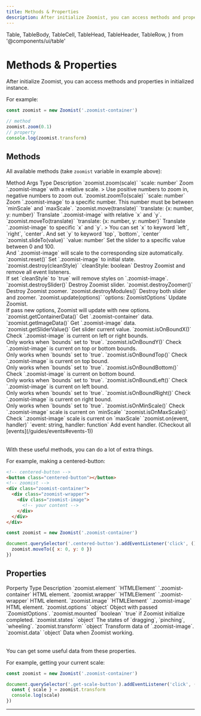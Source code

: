 ```yaml
---
title: Methods & Properties
description: After initialize Zoomist, you can access methods and properties in initialized instance.
---
```

  Table,
  TableBody,
  TableCell,
  TableHead,
  TableHeader,
  TableRow,
} from '@components/ui/table'

# Methods & Properties

After initialize Zoomist, you can access methods and properties in initialized instance.

For example: 

```js
const zoomist = new Zoomist('.zoomist-container')

// method
zoomist.zoom(0.1)
// property
console.log(zoomist.transform)
```

## Methods

All available methods (take `zoomist` variable in example above):

<Table className="min-w-[44rem]">
  <TableHeader>
    <TableRow className="font-medium bg-[#f9f9f9] dark:bg-gray-950">
      <TableHead className="w-[15rem]">Method</TableHead>
      <TableHead className="w-[12rem]">Args Type</TableHead>
      <TableHead>Description</TableHead>
    </TableRow>
  </TableHeader>
  <TableBody>
    <TableRow>
      <TableCell>`zoomist.zoom(scale)`</TableCell>
      <TableCell>`scale: number`</TableCell>
      <TableCell>
        Zoom `.zoomist-image` with a relative scale.
        > Use <span class="hilight">positive</span> numbers to <span class="hilight">zoom in</span>, <span class="hilight">negative</span> numbers to <span class="hilight">zoom out</span>.
      </TableCell>
    </TableRow>
    <TableRow>
      <TableCell>`zoomist.zoomTo(scale)`</TableCell>
      <TableCell>`scale: number`</TableCell>
      <TableCell>
        Zoom `.zoomist-image` to a specific number. This number must be between `minScale` and `maxScale`.
      </TableCell>
    </TableRow>
    <TableRow>
      <TableCell>`zoomist.move(translate)`</TableCell>
      <TableCell>`translate: {x: number, y: number}`</TableCell>
      <TableCell>
        Translate `.zoomist-image` with relative `x` and `y`.
      </TableCell>
    </TableRow>
    <TableRow>
      <TableCell>`zoomist.moveTo(translate)`</TableCell>
      <TableCell>`translate: {x: number, y: number}`</TableCell>
      <TableCell>
        Translate `.zoomist-image` to specific `x` and `y`.
        > You can set `x` to keyword `left`, `right`, `center`. And set `y` to keyword `top`, `bottom`, `center`
      </TableCell>
    </TableRow>
    <TableRow>
      <TableCell>`zoomist.slideTo(value)`</TableCell>
      <TableCell>`value: number`</TableCell>
      <TableCell>
        Set the slider to a specific value between 0 and 100. <br/>
        And `.zoomist-image` will scale to the corresponding size automatically.
      </TableCell>
    </TableRow>
    <TableRow>
      <TableCell>`zoomist.reset()`</TableCell>
      <TableCell></TableCell>
      <TableCell>
        Set `.zoomist-image` to initial state.
      </TableCell>
    </TableRow>
    <TableRow>
      <TableCell>`zoomist.destroy(cleanStyle)`</TableCell>
      <TableCell>`cleanStyle: boolean`</TableCell>
      <TableCell>
        Destroy Zoomist and remove all event listeners.<br/>
        If set `cleanStyle` to `true` will remove styles on `.zoomist-image`.
      </TableCell>
    </TableRow>
    <TableRow>
      <TableCell>`zoomist.destroySlider()`</TableCell>
      <TableCell></TableCell>
      <TableCell>
        Destroy Zoomist slider.
      </TableCell>
    </TableRow>
    <TableRow>
      <TableCell>`zoomist.destroyZoomer()`</TableCell>
      <TableCell></TableCell>
      <TableCell>
        Destroy Zoomist zoomer.
      </TableCell>
    </TableRow>
    <TableRow>
      <TableCell>`zoomist.destroyModules()`</TableCell>
      <TableCell></TableCell>
      <TableCell>
        Destroy both slider and zoomer.
      </TableCell>
    </TableRow>
    <TableRow>
      <TableCell>`zoomist.update(options)`</TableCell>
      <TableCell>`options: ZoomistOptions`</TableCell>
      <TableCell>
        Update Zoomist.<br/>
        If pass new options, Zoomist will update with new options.
      </TableCell>
    </TableRow>
    <TableRow>
      <TableCell>`zoomist.getContainerData()`</TableCell>
      <TableCell></TableCell>
      <TableCell>
        Get `.zoomist-container` data.
      </TableCell>
    </TableRow>
    <TableRow>
      <TableCell>`zoomist.getImageData()`</TableCell>
      <TableCell></TableCell>
      <TableCell>
        Get `.zoomist-image` data.
      </TableCell>
    </TableRow>
    <TableRow>
      <TableCell>`zoomist.getSliderValue()`</TableCell>
      <TableCell></TableCell>
      <TableCell>
        Get slider current value.
      </TableCell>
    </TableRow>
    <TableRow>
      <TableCell>`zoomist.isOnBoundX()`</TableCell>
      <TableCell></TableCell>
      <TableCell>
        Check `.zoomist-image` is current on left or right bounds.<br/>
        Only works when `bounds` set to `true`.
      </TableCell>
    </TableRow>
    <TableRow>
      <TableCell>`zoomist.isOnBoundY()`</TableCell>
      <TableCell></TableCell>
      <TableCell>
        Check `.zoomist-image` is current on top or bottom bounds.<br/>
        Only works when `bounds` set to `true`.
      </TableCell>
    </TableRow>
    <TableRow>
      <TableCell>`zoomist.isOnBoundTop()`</TableCell>
      <TableCell></TableCell>
      <TableCell>
        Check `.zoomist-image` is current on top bound.<br/>
        Only works when `bounds` set to `true`.
      </TableCell>
    </TableRow>
    <TableRow>
      <TableCell>`zoomist.isOnBoundBottom()`</TableCell>
      <TableCell></TableCell>
      <TableCell>
        Check `.zoomist-image` is current on bottom bound.<br/>
        Only works when `bounds` set to `true`.
      </TableCell>
    </TableRow>
    <TableRow>
      <TableCell>`zoomist.isOnBoundLeft()`</TableCell>
      <TableCell></TableCell>
      <TableCell>
        Check `.zoomist-image` is current on left bound.<br/>
        Only works when `bounds` set to `true`.
      </TableCell>
    </TableRow>
    <TableRow>
      <TableCell>`zoomist.isOnBoundRight()`</TableCell>
      <TableCell></TableCell>
      <TableCell>
        Check `.zoomist-image` is current on right bound.<br/>
        Only works when `bounds` set to `true`.
      </TableCell>
    </TableRow>
    <TableRow>
      <TableCell>`zoomist.isOnMinScale()`</TableCell>
      <TableCell></TableCell>
      <TableCell>
        Check `.zoomist-image` scale is current on `minScale`
      </TableCell>
    </TableRow>
    <TableRow>
      <TableCell>`zoomist.isOnMaxScale()`</TableCell>
      <TableCell></TableCell>
      <TableCell>
        Check `.zoomist-image` scale is current on `maxScale`
      </TableCell>
    </TableRow>
    <TableRow>
      <TableCell>`zoomist.on(event, handler)`</TableCell>
      <TableCell>`event: string, handler: function`</TableCell>
      <TableCell>
        Add event handler. (Checkout all [events](/guides/events#events-1))
      </TableCell>
    </TableRow>
  </TableBody>
</Table>

With these useful methods, you can do a lot of extra things.

For example, making a centered-button:

```html title="index.html"
<!-- centered-button -->
<button class="centered-button"></button>
<!-- zoomist -->
<div class="zoomist-container">
  <div class="zoomist-wrapper">
    <div class="zoomist-image">
      <!-- your content -->
    </div>
  </div>
</div>
```

```js title="main.js"
const zoomist = new Zoomist('.zoomist-container')

document.querySelector('.centered-button').addEventListener('click', () => {
  zoomist.moveTo({ x: 0, y: 0 })
})
```

## Properties

<Table className="min-w-[44rem]">
  <TableHeader>
    <TableRow className="font-medium bg-[#f9f9f9] dark:bg-gray-950">
      <TableHead className="w-[15rem]">Porperty</TableHead>
      <TableHead className="w-[12rem]">Type</TableHead>
      <TableHead>Description</TableHead>
    </TableRow>
  </TableHeader>
  <TableBody>
    <TableRow>
      <TableCell>`zoomist.element`</TableCell>
      <TableCell>`HTMLElement`</TableCell>
      <TableCell>
        `.zoomist-container` HTML element.
      </TableCell>
    </TableRow>
    <TableRow>
      <TableCell>`zoomist.wrapper`</TableCell>
      <TableCell>`HTMLElement`</TableCell>
      <TableCell>
        `.zoomist-wrapper` HTML element.
      </TableCell>
    </TableRow>
    <TableRow>
      <TableCell>`zoomist.image`</TableCell>
      <TableCell>`HTMLElement`</TableCell>
      <TableCell>
        `.zoomist-image` HTML element.
      </TableCell>
    </TableRow>
    <TableRow>
      <TableCell>`zoomist.options`</TableCell>
      <TableCell>`object`</TableCell>
      <TableCell>
        Object with passed `ZoomistOptions`.
      </TableCell>
    </TableRow>
    <TableRow>
      <TableCell>`zoomist.mounted`</TableCell>
      <TableCell>`boolean`</TableCell>
      <TableCell>
        `true` if Zoomist initialize completed.
      </TableCell>
    </TableRow>
    <TableRow>
      <TableCell>`zoomist.states`</TableCell>
      <TableCell>`object`</TableCell>
      <TableCell>
        The states of `dragging`, `pinching`, `wheeling`.
      </TableCell>
    </TableRow>
    <TableRow>
      <TableCell>`zoomist.transform`</TableCell>
      <TableCell>`object`</TableCell>
      <TableCell>
        Transform data of `.zoomist-image`.
      </TableCell>
    </TableRow>
    <TableRow>
      <TableCell>`zoomist.data`</TableCell>
      <TableCell>`object`</TableCell>
      <TableCell>
        Data when Zoomist working.
      </TableCell>
    </TableRow>
  </TableBody>
</Table>

You can get some useful data from these properties.

For example, getting your current scale:

```js
const zoomist = new Zoomist('.zoomist-container')

document.querySelector('.get-scale-button').addEventListener('click', () => {
  const { scale } = zoomist.transform
  console.log(scale)
})
```

---
